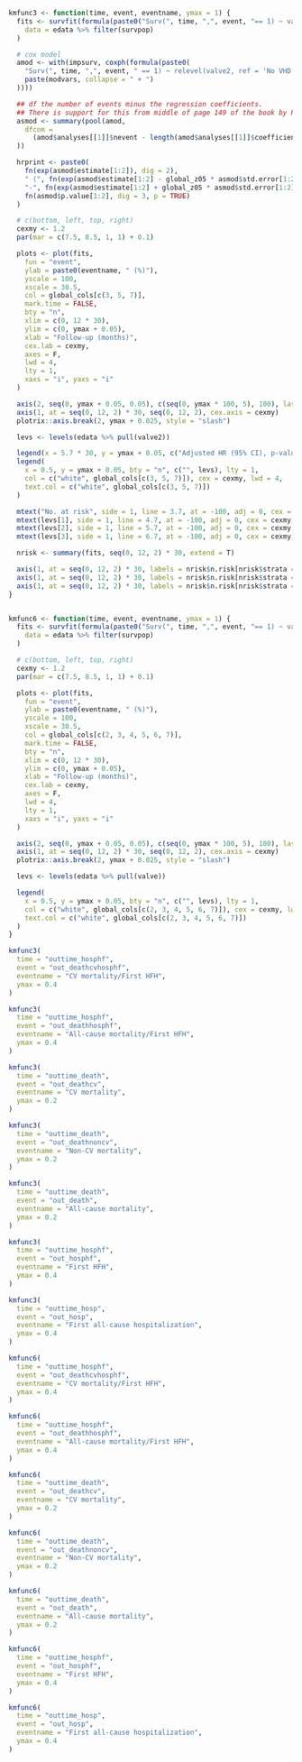 ```r

kmfunc3 <- function(time, event, eventname, ymax = 1) {
  fits <- survfit(formula(paste0("Surv(", time, ",", event, "== 1) ~ valve2")),
    data = edata %>% filter(survpop)
  )

  # cox model
  amod <- with(impsurv, coxph(formula(paste0(
    "Surv(", time, ",", event, " == 1) ~ relevel(valve2, ref = 'No VHD') + ",
    paste(modvars, collapse = " + ")
  ))))

  ## df the number of events minus the regression coefficients.
  ## There is support for this from middle of page 149 of the book by Parmer & Machin (ISBN 0471936405)
  asmod <- summary(pool(amod,
    dfcom =
      (amod$analyses[[1]]$nevent - length(amod$analyses[[1]]$coefficients))
  ))

  hrprint <- paste0(
    fn(exp(asmod$estimate[1:2]), dig = 2),
    " (", fn(exp(asmod$estimate[1:2] - global_z05 * asmod$std.error[1:2]), dig = 2),
    "-", fn(exp(asmod$estimate[1:2] + global_z05 * asmod$std.error[1:2]), dig = 2), "), ",
    fn(asmod$p.value[1:2], dig = 3, p = TRUE)
  )

  # c(bottom, left, top, right)
  cexmy <- 1.2
  par(mar = c(7.5, 8.5, 1, 1) + 0.1)

  plots <- plot(fits,
    fun = "event",
    ylab = paste0(eventname, " (%)"),
    yscale = 100,
    xscale = 30.5,
    col = global_cols[c(3, 5, 7)],
    mark.time = FALSE,
    bty = "n",
    xlim = c(0, 12 * 30),
    ylim = c(0, ymax + 0.05),
    xlab = "Follow-up (months)",
    cex.lab = cexmy,
    axes = F,
    lwd = 4,
    lty = 1,
    xaxs = "i", yaxs = "i"
  )

  axis(2, seq(0, ymax + 0.05, 0.05), c(seq(0, ymax * 100, 5), 100), las = 2, cex.axis = cexmy)
  axis(1, at = seq(0, 12, 2) * 30, seq(0, 12, 2), cex.axis = cexmy)
  plotrix::axis.break(2, ymax + 0.025, style = "slash")

  levs <- levels(edata %>% pull(valve2))

  legend(x = 5.7 * 30, y = ymax + 0.05, c("Adjusted HR (95% CI), p-value", "ref", hrprint), cex = cexmy, adj = 0.5, bty = "n")
  legend(
    x = 0.5, y = ymax + 0.05, bty = "n", c("", levs), lty = 1,
    col = c("white", global_cols[c(3, 5, 7)]), cex = cexmy, lwd = 4,
    text.col = c("white", global_cols[c(3, 5, 7)])
  )

  mtext("No. at risk", side = 1, line = 3.7, at = -100, adj = 0, cex = cexmy, font = 2)
  mtext(levs[1], side = 1, line = 4.7, at = -100, adj = 0, cex = cexmy, col = global_cols[3])
  mtext(levs[2], side = 1, line = 5.7, at = -100, adj = 0, cex = cexmy, col = global_cols[5])
  mtext(levs[3], side = 1, line = 6.7, at = -100, adj = 0, cex = cexmy, col = global_cols[7])

  nrisk <- summary(fits, seq(0, 12, 2) * 30, extend = T)

  axis(1, at = seq(0, 12, 2) * 30, labels = nrisk$n.risk[nrisk$strata == paste0("valve2=", levs[1])], line = 3.7, tick = FALSE, cex.axis = cexmy)
  axis(1, at = seq(0, 12, 2) * 30, labels = nrisk$n.risk[nrisk$strata == paste0("valve2=", levs[2])], line = 4.7, tick = FALSE, cex.axis = cexmy)
  axis(1, at = seq(0, 12, 2) * 30, labels = nrisk$n.risk[nrisk$strata == paste0("valve2=", levs[3])], line = 5.7, tick = FALSE, cex.axis = cexmy)
}


kmfunc6 <- function(time, event, eventname, ymax = 1) {
  fits <- survfit(formula(paste0("Surv(", time, ",", event, "== 1) ~ valve")),
    data = edata %>% filter(survpop)
  )

  # c(bottom, left, top, right)
  cexmy <- 1.2
  par(mar = c(7.5, 8.5, 1, 1) + 0.1)

  plots <- plot(fits,
    fun = "event",
    ylab = paste0(eventname, " (%)"),
    yscale = 100,
    xscale = 30.5,
    col = global_cols[c(2, 3, 4, 5, 6, 7)],
    mark.time = FALSE,
    bty = "n",
    xlim = c(0, 12 * 30),
    ylim = c(0, ymax + 0.05),
    xlab = "Follow-up (months)",
    cex.lab = cexmy,
    axes = F,
    lwd = 4,
    lty = 1,
    xaxs = "i", yaxs = "i"
  )

  axis(2, seq(0, ymax + 0.05, 0.05), c(seq(0, ymax * 100, 5), 100), las = 2, cex.axis = cexmy)
  axis(1, at = seq(0, 12, 2) * 30, seq(0, 12, 2), cex.axis = cexmy)
  plotrix::axis.break(2, ymax + 0.025, style = "slash")

  levs <- levels(edata %>% pull(valve))

  legend(
    x = 0.5, y = ymax + 0.05, bty = "n", c("", levs), lty = 1,
    col = c("white", global_cols[c(2, 3, 4, 5, 6, 7)]), cex = cexmy, lwd = 4,
    text.col = c("white", global_cols[c(2, 3, 4, 5, 6, 7)])
  )
}
```

```r
kmfunc3(
  time = "outtime_hosphf",
  event = "out_deathcvhosphf",
  eventname = "CV mortality/First HFH",
  ymax = 0.4
)
```

```r
kmfunc3(
  time = "outtime_hosphf",
  event = "out_deathhosphf",
  eventname = "All-cause mortality/First HFH",
  ymax = 0.4
)
```

```r
kmfunc3(
  time = "outtime_death",
  event = "out_deathcv",
  eventname = "CV mortality",
  ymax = 0.2
)
```

```r
kmfunc3(
  time = "outtime_death",
  event = "out_deathnoncv",
  eventname = "Non-CV mortality",
  ymax = 0.2
)
```

```r
kmfunc3(
  time = "outtime_death",
  event = "out_death",
  eventname = "All-cause mortality",
  ymax = 0.2
)
```

```r
kmfunc3(
  time = "outtime_hosphf",
  event = "out_hosphf",
  eventname = "First HFH",
  ymax = 0.4
)
```

```r
kmfunc3(
  time = "outtime_hosp",
  event = "out_hosp",
  eventname = "First all-cause hospitalization",
  ymax = 0.4
)
```




```r
kmfunc6(
  time = "outtime_hosphf",
  event = "out_deathcvhosphf",
  eventname = "CV mortality/First HFH",
  ymax = 0.4
)
```

```r
kmfunc6(
  time = "outtime_hosphf",
  event = "out_deathhosphf",
  eventname = "All-cause mortality/First HFH",
  ymax = 0.4
)
```

```r
kmfunc6(
  time = "outtime_death",
  event = "out_deathcv",
  eventname = "CV mortality",
  ymax = 0.2
)
```

```r
kmfunc6(
  time = "outtime_death",
  event = "out_deathnoncv",
  eventname = "Non-CV mortality",
  ymax = 0.2
)
```

```r
kmfunc6(
  time = "outtime_death",
  event = "out_death",
  eventname = "All-cause mortality",
  ymax = 0.2
)
```

```r
kmfunc6(
  time = "outtime_hosphf",
  event = "out_hosphf",
  eventname = "First HFH",
  ymax = 0.4
)
```

```r
kmfunc6(
  time = "outtime_hosp",
  event = "out_hosp",
  eventname = "First all-cause hospitalization",
  ymax = 0.4
)
```
